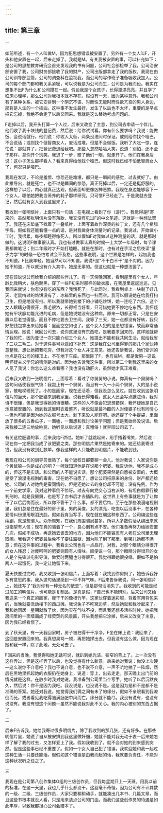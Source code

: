 ```yaml
---
---
---
```

title: 第三章
---

一


如前所述，有一个人叫做M，因为犯思想错误被安置了。另外有一个女人叫F，开头和他安置在一起，后来走掉了。我就是M。有关我被安置的事，可以补充如下：是公司的思想教育研究会首先发现我的书有问题，公司社会部检举了我，公司治安部安置了我，公司财务部接收了我的财产，公司出版部拿走了我的版权。我现在由公司训导部监管，公司的调查科在监视我，而公司的写作班子准备吸收我加入。公司的每个部门都和我关系紧密，可以说我是为公司而生，公司是为我而设。我实在想象不出F为什么和公司搅在一起。假设我是个女孩子，长得漂漂亮亮，并且学了临床心理学，那么公司对我根本就不存在。假设有一天，因为某种意外，我和公司有了某种关系，被它安排到一个阴沉不语、时而性无能时而性欲亢奋的男人身边，那将是人生的一个插曲。这种事不发生最好，发生了以后也不太坏，重要的是早点把它忘掉，我绝不会走了以后又回来。我就是这么替她考虑问题的。

F走掉以后，我开头打算一个人过，后来又改变了主意，到公司去申请一个伴儿。他们收了我十块钱的登记费，然后说：给你试试看。你有什么要求吗？我说：能做饭、会说话就行。他们说：你收入太低，两条没法同时保证。或则给你找个哑巴，不会说话；或则找个低智商女人，废话成堆，但是不会做饭。我听了大吃一惊，连忙说：那就算了，把登记费退给我吧。那些人忽然哈哈大笑，说道：别怕，还不至于那样。拿你开个玩笑。我退了一步，瞪了他们一眼，就走开了。他们在我身后说：这小子怎么那样看人？看来真得给他找个哑巴。但这时我已经不怕低智商女人了，何况只是哑巴。

我现在发现，不论是羞愤、惊恐还是难堪，都只是一瞬间的感觉，过去就好了。由此推导出，就是死亡，也不过是瞬间的惊恐，真正死掉以后，一定还是挺舒服的。这样想了以后，内心就真正达观，但表面却更像凶神恶煞。我现在身边能够容下一个女人，哪怕她把我当笼养的耗子那样研究，只可惜F已经走了。于是我就去登记，然后就有女人到我这里来了。

我收到一张明信片，上面只有一句话：在电视上看到了你（游行）。我觉得是F寄来的，虽然那张明信片没有落款，我又没有见过F的中文笔迹。这就是一种想法罢了。我还在床垫底下找着了一叠纸片，上面写着故作深奥的拉丁文，还有几个希腊字母。假如我还能看懂一点的话，是对我做身体测量时的记录。我说过，开始做小工时，我很累，每夜都睡得像死人，所以假如F对我做过这种测量的话，就是那时做的。这说明F做事很认真。我也有过做事认真的时候—上大学一年级时，每节课我都做笔记；到二年级时才开始打瞌睡。就是在那时，也有过在手淫之后夜读“量子力学”的时候—恐怕考试会不及格。这些事说明，这个世界是怎样的，起初我也不知道。F比我年轻，她当然可以不知道。我说F是“不干白不干”是不对的。因为她不知道，所以就没有介入其中，她是无辜的。但这也就是一种想法罢了。

现在该说说公司给我介绍的那些伴儿了。有一天傍晚回家，看到屋里有个女人，年龄比我稍大，肤色黝黑，穿了一些F初来时那样的破衣服，在我屋里逡逡巡巡，见我回来就说：你有没有吃的东西？我饿死了。与此同时，我看到桌上一块剩了好几天、老鼠啃过的烙饼没有了，冰箱里的东西也一扫而空。我可以假设她在给我打扫卫生，但是地没有扫。所以我就带她到楼下的小铺吃炒饼，她一连吃了六份。这个女人眼睛分得很开，眉毛很浓，长得相当好看，只可惜她要不停地吃东西。我怀疑她有甲状腺功能亢进的毛病，但是她说她没有这种病，原来一切都正常，只是在安置以后老觉得饿，而且不停地要去卫生间。我等了三天，她一点都没有好转，我只好把钱包拿出来给她看：里面空空如也了。这个女人犯的是思想错误，故而非常通情达理。她说：我回公司去，说你这里没有东西吃，是我要求回来的。这样她就帮了我的忙，因为登记一次只能介绍三个女人。她提出不能和我共同生活，就给我省了三块三毛三。对于这件事可以做如下补充：这是我在公司里得罪的那几个家伙特意整我，想让她把我吃穷，但我对这个女人并无意见。她还告诉我说，她们受训的地点是在公司的楼顶上，不在地下车库。那里除了F，也有些M，都是俊男—这说明怀疑主义学兄的猜测是对的。因为她告诉我这件事，所以第二个到我这里来的女人见了我说：你怎么这么难看哪？我也没有动肝火，虽然她才真正难看。

后来我又收到一张明信片，上面写着：看过了你舅舅的小说。你真有一个舅舅吗？这句问话使我很气愤：我岂止有一个舅舅，而且有一大一小两个舅舅，大的是小说家，被电梯砸死了。小的是画家，现在还活着，但我没怎么见过。就在收到这张明信片的当天，那个肥婆来到我家里，说我长得难看。这女人还会写点朦胧诗，我对诗不很懂，但是我觉得她的诗很糟。这样的人不像会犯思想错误，我怀疑她是自己乐意被安置的。她到我这里时衣着整齐，听说就是最冷酷的人对傻婆子也有同情心—但也可能是因为她的衣服号太大，剥下来没人能穿吧。她还提了个手提袋，里面放了很多的五香瓜子，一面嗑，一面想和我讨论美学问题；但是我始终没说话。后来我接二连三地放响屁，她听见以后说道：真粗俗！就奔回公司去了。

有关这位肥婆的事，后来我给F讲过。她听了就跳起来，用手捂着嘴笑，然后说：现在你一定把我当成了该肥婆之类。那些明信片果然是她寄来的。她还给我寄过钱，但我没有收到汇款单。像我这样的人只能收到明信片，不能收到钱。

我现在和公司的训导员很熟了，每个返校日都要聊一会儿。他对我说：人家说你是个黄鼠狼—你是成心的吧？一听就知道他是在说那个肥婆。我告诉他，我不是成心的，但这不是实话。和公司的人不能说实话。那个肥婆果然是自愿被安置的，大概是受了浪漫电视剧的毒害。现在她不自愿了，想让公司把原来的身份、财产都还给她。公司的人对她倒是蛮同情的，但是还她过去的身份却不可能：没有先例。作为一个前史学家，我对这种事倒不惊讶。过去有向党交心当右派的，有坦白假罪行被判刑的。就是我舅舅，也是写了血书后才去插队的。这世界上有些事就是为了让你干了以后后悔而设，所以你不管干了什么事，都不要后悔。至于在那些浪漫电视剧里，我们总是住在最好的房子里，男的英俊，女的漂亮，吃饱以后没事干，在各种爱情纠纷里用眼泪洗脸。假如我肯当写手，现在就在编这种东西了。公司编这些连续剧，就是想骗人。众所周知，在我们周围骗局甚多，所以大多数假话从编出来就没指望有人信；现在真的骗着了一个，良心倒有点不安。他们准备再努力给她安置几次，假如不成功，再送她去该去的地方，因为他们不能容忍有人老在公司里无理取闹。我看这个肥婆最后免不了要住监狱，因为除了到了那里，到哪儿她都不满意；但在这件事的过程中，我看出公司也有一点品行。对我，对那个眼睛分得很开的女人残忍；对傻呵呵的肥婆则颇有人情味。顺便说一句，那个眼睛分得很开的女人是个先锋派电影导演，做爱时两腿也分得很开。我觉得跟她很投缘。假如不是怕两人一起饿死，我一定让她留下来。

夏天快要过完时，我又收到一张明信片，上面写着：我找到你舅妈了，她告诉我好多有意思的事。我从这句话里感到一种不祥气味。F后来告诉我说，同一张明信片上，她还写了“我对你有一种无名的依恋”，但是那句话消失了。我收到的可能是经过加工的明信片，也可能是复制品，是真是假，F自己也不能辨别。后来公司又给我送来一个真正的画家，瘦干干的像根竹竿。这家伙穿着迷彩服，背着军用背包来的，当晚就要洗劫楼下的西瓜摊。我说兔子不吃窝边草，然后她就和我吵起来了。我和她同居一星期就散了伙，因为实在气味不投，而且我还想多活些时候。她把我房间里的一面墙画成了绿荧荧的风景画，开头我想把它涂掉，后来又改变了主意，因为我已经看惯了。

到了秋天里，有一天我回家时，房子被扫得干干净净，F坐在床上说：我回来了，这回是安置回来的。我真想臭骂一顿，再把她撵出去，但我没有这么做。因为现在她和我一样，除了此地，无处可去了。

F回来的当晚，我觉得和她无话可说，就趴到她光洁、狭窄的背上了。上一次没有这样弄过，但是这样弄了以后，也没觉得有什么新意。后来她对我说：你没上次硬—这么说你不介意吧？我也不说介意，也不说不介意，一声不吭地抽了一阵烟，然后在黑地里抓起她的衣服扔在她身上，说道：穿上，出去走走。那天晚上出门前的情况就是这样。在散步时我对她说，我准备到公司里当个写手。她听了以后沉默良久，然后说：你不是因为我吧。我没说是，也没说不是。这是因为是和不是都不是准确的答案。她还对我说，她觉得我们俩之间有未了的缘分，假如不亲眼看到我潦倒而死，或者看见我吃得脑满肠肥中风而亡，缘分就不能尽。我没有说有，也没有说没有。我没有想这个问题—虽然不能说我对此不关心。我的内心被别的东西占据了。


二


后来F告诉我，她给我寄过很多明信片，除了我收到的那几张，还有好多。在那些明信片里，她说了自从被安排到我这里做奸细，她就不能对我无动于衷—后来她怎样了解了我的过去，又怎样爱上了我。假如我收到了，就不会对她的到来感到突然。但是这些事已经不重要了。假如一个女人自己犯了错误，我欢迎她和我一起过这种生活—只要还能活。但假如这个错误是由我而起的话，我就要负责任，不能对这种状况听之任之了。


三


我现在是公司第八创作集体G组的三级创作员，但我每星期只上一天班。用我以前的标准，在这一天里，我也几乎什么都没干。这丝毫不奇怪，因为公司有不计其数的一级、二级、三级创作员，大家只要稍稍动手，就能凑出几本书、几篇文章，而且这些书根本就没人看，只是用来装点公司的门面。而我们这些创作员的待遇是如此丰厚，以致我都担心公司会赔本了。